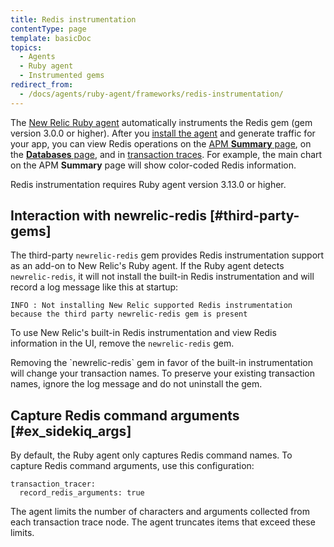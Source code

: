 ```yaml
---
title: Redis instrumentation
contentType: page
template: basicDoc
topics:
  - Agents
  - Ruby agent
  - Instrumented gems
redirect_from:
  - /docs/agents/ruby-agent/frameworks/redis-instrumentation/
---
```


The [New Relic Ruby agent](/docs/agents/ruby-agent/getting-started/new-relic-ruby) automatically instruments the Redis gem (gem version 3.0.0 or higher). After you [install the agent](/docs/agents/ruby-agent/installation-configuration/ruby-agent-installation) and generate traffic for your app, you can view Redis operations on the [APM **Summary** page](/docs/apm/applications-menu/monitoring/apm-overview-page), on the [**Databases** page](/docs/apm/applications-menu/monitoring/databases-slow-queries-page), and in [transaction traces](/docs/apm/transactions/transaction-traces/transaction-traces). For example, the main chart on the APM **Summary** page will show color-coded Redis information.

<Callout variant="tip">
  Redis instrumentation requires Ruby agent version 3.13.0 or higher.
</Callout>

## Interaction with newrelic-redis [#third-party-gems]

The third-party `newrelic-redis` gem provides Redis instrumentation support as an add-on to New Relic's Ruby agent. If the Ruby agent detects `newrelic-redis`, it will not install the built-in Redis instrumentation and will record a log message like this at startup:

```
INFO : Not installing New Relic supported Redis instrumentation because the third party newrelic-redis gem is present
```

To use New Relic's built-in Redis instrumentation and view Redis information in the UI, remove the `newrelic-redis` gem.

<Callout variant="important">
  Removing the `newrelic-redis` gem in favor of the built-in instrumentation will change your transaction names. To preserve your existing transaction names, ignore the log message and do not uninstall the gem.
</Callout>

## Capture Redis command arguments [#ex_sidekiq_args]

By default, the Ruby agent only captures Redis command names. To capture Redis command arguments, use this configuration:

```
transaction_tracer:
  record_redis_arguments: true
```

The agent limits the number of characters and arguments collected from each transaction trace node. The agent truncates items that exceed these limits.
